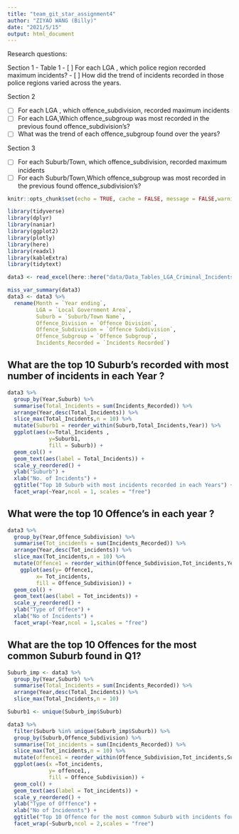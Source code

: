 ```yaml
---
title: "team_git_star_assignment4"
author: "ZIYAO WANG (Billy)"
date: "2021/5/15"
output: html_document
---
```


Research questions:

Section 1 - Table 1
- [ ] For each LGA , which police region recorded maximum incidents?
- [ ] How did the trend of incidents recorded in those police regions varied across the years.

Section 2

- [ ]  For each LGA , which offence_subdivision, recorded maximum incidents
- [ ] For each LGA,Which offence_subgroup was most recorded in the previous found offence_subdivision's?
- [ ] What was the trend of each offence_subgroup found over the years?

Section 3

- [ ]  For each Suburb/Town, which offence_subdivision, recorded maximum incidents
- [ ] For each Suburb/Town,Which offence_subgroup was most recorded in the previous found offence_subdivision's?

```r
knitr::opts_chunk$set(echo = TRUE, cache = FALSE, message = FALSE,warning = FALSE)
```

```r
library(tidyverse)
library(dplyr)
library(naniar)
library(ggplot2)
library(plotly)
library(here)
library(readxl) 
library(kableExtra)
library(tidytext)
```

```r
data3 <- read_excel(here::here("data/Data_Tables_LGA_Criminal_Incidents_Year_Ending_December_2020.xlsx"),sheet = 4)
```

```r
miss_var_summary(data3)
data3 <- data3 %>% 
  rename(Month = `Year ending`,
         LGA = `Local Government Area`,
         Suburb = `Suburb/Town Name`,
         Offence_Division = `Offence Division`,
         Offence_Subdivision = `Offence Subdivision`,
         Offence_Subgroup = `Offence Subgroup`,
         Incidents_Recorded = `Incidents Recorded`)
```

## What are the top 10 Suburb's recorded with most number of incidents in each Year ?

```r
data3 %>% 
  group_by(Year,Suburb) %>%
  summarise(Total_Incidents = sum(Incidents_Recorded)) %>% 
  arrange(Year,desc(Total_Incidents)) %>% 
  slice_max(Total_Incidents,n = 10) %>% 
  mutate(Suburb1 = reorder_within(Suburb,Total_Incidents,Year)) %>% 
  ggplot(aes(x=Total_Incidents ,
             y=Suburb1,
             fill = Suburb)) +
  geom_col() +
  geom_text(aes(label = Total_Incidents)) +
  scale_y_reordered() +
  ylab("Suburb") +
  xlab("No. of Incidents") +
  ggtitle("Top 10 Suburb with most incidents recorded in each Years") +
  facet_wrap(~Year,ncol = 1, scales = "free")
```

## What were the top 10 Offence's in each year ?

```r
data3 %>% 
  group_by(Year,Offence_Subdivision) %>% 
  summarise(Tot_incidents = sum(Incidents_Recorded)) %>% 
  arrange(Year,desc(Tot_incidents)) %>%
  slice_max(Tot_incidents,n = 10) %>% 
  mutate(Offence1 = reorder_within(Offence_Subdivision,Tot_incidents,Year)) %>% 
    ggplot(aes(y= Offence1,
         x= Tot_incidents,
         fill = Offence_Subdivision)) +
  geom_col() +
  geom_text(aes(label = Tot_incidents)) +
  scale_y_reordered() +
  ylab("Type of Offece") +
  xlab("No of Incidents") +
  facet_wrap(~Year,ncol = 1,scales = "free")
```

## What are the top 10 Offences for the most common Suburb found in Q1?

```r
Suburb_imp <- data3 %>% 
  group_by(Year,Suburb) %>%
  summarise(Total_Incidents = sum(Incidents_Recorded)) %>% 
  arrange(Year,desc(Total_Incidents)) %>% 
  slice_max(Total_Incidents,n = 10) 

Suburb1 <- unique(Suburb_imp$Suburb)

data3 %>% 
  filter(Suburb %in% unique(Suburb_imp$Suburb)) %>% 
  group_by(Suburb,Offence_Subdivision) %>% 
  summarise(Tot_incidents = sum(Incidents_Recorded)) %>% 
  slice_max(Tot_incidents,n = 10) %>% 
  mutate(offence1 = reorder_within(Offence_Subdivision,Tot_incidents,Suburb)) %>% 
  ggplot(aes(x =Tot_incidents,
             y= offence1,,
             fill = Offence_Subdivision)) +
  geom_col() +
  geom_text(aes(label = Tot_incidents)) +
  scale_y_reordered() +
  ylab("Type of Offfence") +
  xlab("No of Incidennts") +
  ggtitle("Top 10 Offence for the most common Suburb with incidents found in each year") +
  facet_wrap(~Suburb,ncol = 2,scales = "free")
  

```

